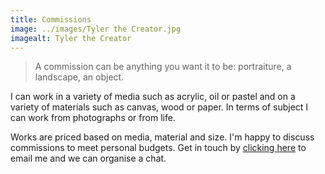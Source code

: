 ```yaml
---
title: Commissions
image: ../images/Tyler the Creator.jpg
imagealt: Tyler the Creator
---
```


> A commission can be anything you want it to be: portraiture, a landscape, an object.

I can work in a variety of media such as acrylic, oil or pastel and on a variety of materials such as canvas, wood or paper. In terms of subject I can work from photographs or from life.

Works are priced based on media, material and size. I'm happy to discuss commissions to meet personal budgets. Get in touch by [clicking here](mailto:gregorymarkhannan@gmail.com) to email me and we can organise a chat.